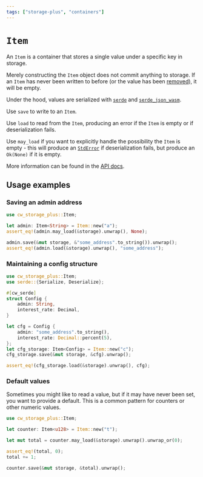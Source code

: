 ```yaml
---
tags: ["storage-plus", "containers"]
---
```


# `Item`

An `Item` is a container that stores a single value under a specific key in
storage.

Merely constructing the `Item` object does not commit anything to storage. If an
`Item` has never been written to before (or the value has been
[removed](https://docs.rs/cw-storage-plus/latest/cw_storage_plus/struct.Item.html#method.remove)),
it will be empty.

Under the hood, values are serialized with [`serde`](https://serde.rs/) and
[`serde_json_wasm`](https://docs.rs/serde_json_wasm/).

Use `save` to write to an `Item`.

Use `load` to read from the `Item`, producing an error if the `Item` is empty or
if deserialization fails.

Use `may_load` if you want to explicitly handle the possibility the `Item` is
empty - this will produce an
[`StdError`](https://docs.rs/cosmwasm-std/latest/cosmwasm_std/enum.StdError.html)
if deserialization fails, but produce an `Ok(None)` if it is empty.

More information can be found in the
[API docs](https://docs.rs/cw-storage-plus/latest/cw_storage_plus/struct.Item.html).

## Usage examples

### Saving an admin address

```rust template="storage"
use cw_storage_plus::Item;

let admin: Item<String> = Item::new("a");
assert_eq!(admin.may_load(&storage).unwrap(), None);

admin.save(&mut storage, &"some_address".to_string()).unwrap();
assert_eq!(admin.load(&storage).unwrap(), "some_address");
```

### Maintaining a config structure

```rust template="storage"
use cw_storage_plus::Item;
use serde::{Serialize, Deserialize};

#[cw_serde]
struct Config {
    admin: String,
    interest_rate: Decimal,
}

let cfg = Config {
    admin: "some_address".to_string(),
    interest_rate: Decimal::percent(5),
};
let cfg_storage: Item<Config> = Item::new("c");
cfg_storage.save(&mut storage, &cfg).unwrap();

assert_eq!(cfg_storage.load(&storage).unwrap(), cfg);
```

### Default values

Sometimes you might like to read a value, but if it may have never been set, you
want to provide a default. This is a common pattern for counters or other
numeric values.

```rust template="storage"
use cw_storage_plus::Item;

let counter: Item<u128> = Item::new("t");

let mut total = counter.may_load(&storage).unwrap().unwrap_or(0);

assert_eq!(total, 0);
total += 1;

counter.save(&mut storage, &total).unwrap();
```
